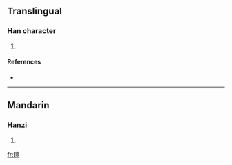 ==Translingual==

===Han character===
{{Han char|rn=96|rad=玉|as=11|sn=15|four=|canj=一土卜廿山 (MGYTU)}}

# {{defn|Han|sort=玉11}}

====References====
* {{Han ref|kx=0741.010|dkj=21199|dj=1150.200|hdz=21136.010|uh=7484|ud=29828}}

----

==Mandarin==

===Hanzi===
{{cmn-hanzi|pin=[[liǎn]] ([[lian3]]), [[yǐng]] ([[ying3]])|wg=lien<sup>3</sup>, ying<sup>3</sup>}}

# {{defn|Mandarin}}

[[fr:璄]]